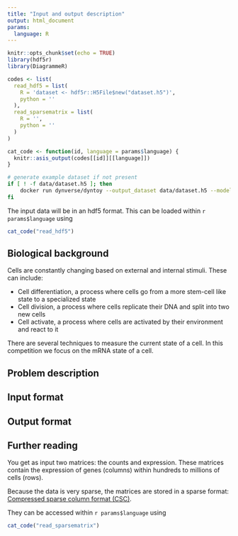 ```yaml
---
title: "Input and output description"
output: html_document
params:
  language: R
---
```


```r
knitr::opts_chunk$set(echo = TRUE)
library(hdf5r)
library(DiagrammeR)

codes <- list(
  read_hdf5 = list(
    R = 'dataset <- hdf5r::H5File$new("dataset.h5")',
    python = ''
  ),
  read_sparsematrix = list(
    R = '',
    python = ''
  )
)

cat_code <- function(id, language = params$language) {
  knitr::asis_output(codes[[id]][[language]])
}
```

```bash
# generate example dataset if not present
if [ ! -f data/dataset.h5 ]; then
    docker run dynverse/dyntoy --output_dataset data/dataset.h5 --model tree
fi
```

The input data will be in an hdf5 format. This can be loaded within `r params$language` using

```r
cat_code("read_hdf5")
```

## Biological background

Cells are constantly changing based on external and internal stimuli. These can include:

- Cell differentiation, a process where cells go from a more stem-cell like state to a specialized state
- Cell division, a process where cells replicate their DNA and split into two new cells
- Cell activate, a process where cells are activated by their environment and react to it

There are several techniques to measure the current state of a cell. In this competition we focus on the mRNA state of a cell.

## Problem description

## Input format

## Output format

## Further reading

You get as input two matrices: the counts and expression. These matrices contain the expression of genes (columns) within hundreds to millions of cells (rows).

Because the data is very sparse, the matrices are stored in a sparse format: [Compressed sparse column format (CSC)](https://en.wikipedia.org/wiki/Sparse_matrix#Compressed_sparse_column_(CSC_or_CCS)).

They can be accessed within `r params$language` using

```r
cat_code("read_sparsematrix")
```


